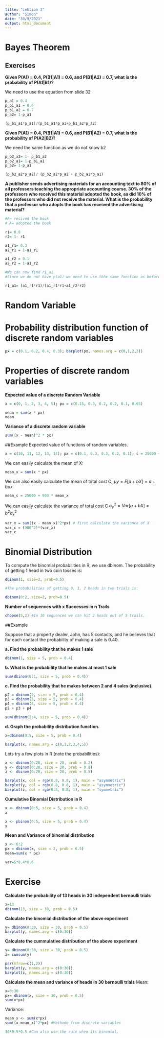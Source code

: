 ```yaml
---
title: "Lektion 3"
author: "Simon"
date: "30/9/2021"
output: html_document
---
```




# Bayes Theorem

## Exercises

**Given P(A1) = 0.4, P(B1|A1) = 0.6, and P(B1|A2) = 0.7, what is the probability of P(A1|B1)?**

We need to use the equation from slide 32

```r
p_a1 = 0.4
p_b1_a1 = 0.6
p_b1_a2 = 0.7
p_a2= 1-p_a1

(p_b1_a1*p_a1)/(p_b1_a1*p_a1+p_b1_a2*p_a2)


```

**Given P(A1) = 0.4, P(B1|A1) = 0.6, and P(B1|A2) = 0.7, what is the probability of P(A2|B2)?**

We need the same function as we do not know b2

```r
p_b2_a2= 1- p_b1_a2
p_b2_a1= 1-p_b1_a1
p_a2= 1-p_a1

(p_b2_a2*p_a2)/ (p_b2_a2*p_a2 + p_b2_a1*p_a1)

```


**A publisher sends advertising materials for an accounting text to 80% of all professors teaching the appropriate accounting course. 30% of the professors who received this material adopted the book, as did 10% of the professors who did not receive the material. What is the probability that a professor who adopts the book has received the advertising material?**

```r

#R= recived the book
# A= adopted the book

r1= 0.8
r2= 1- r1

a1_r1= 0.3
a2_r1 = 1-a1_r1

a1_r2 = 0.1
a2_r2 = 1-a1_r2

#We can now find r1_a1
#Since we do not have p(a1) we need to use thhe same function as before

r1_a1= (a1_r1*r1)/(a1_r1*r1+a1_r2*r2)
```


# Random Variable 



# Probability distribution function of discrete random variables

```r
px = c(0.1, 0.2, 0.4, 0.3); barplot(px, names.arg = c(0,1,2,3))
```


# Properties of discrete random variables

**Expected value of a discrete Random Variable**

```r
x = c(0, 1, 2, 3, 4, 5); px = c(0.15, 0.3, 0.2, 0.2, 0.1, 0.05)

mean = sum(x * px)
mean

```
**Variance of a discrete random variable**

```r
sum((x - mean)^2 * px)
```

##Example Expected value of functions of random variables. 

```r
x = c(10, 11, 12, 13, 14); px = c(0.1, 0.3, 0.3, 0.2, 0.1); c = 25000 + 900*x
```

We can easily calculate the mean of X:

```r
mean_x = sum(x * px)

```

We can also easily calculate the mean of total cost C; $µy = E[a + bX] = a + bµx$

```r
mean_c = 25000 + 900 * mean_x
```

We can easily calculate the variance of total cost C $\sigma^2_y= Var[a+bX]= b^2\sigma ^2_x$

```r
var_x = sum((x - mean_x)^2*px) # first calculate the variance of X
var_c = (900^2)*(var_x)
var_c
```

# Binomial Distribution

To compute the binomial probabilities in R, we use dbinom. The probability of getting 1
head in two coin tosses is:


```r
dbinom(1, size=2, prob=0.5)

#The probabilities of getting 0, 1, 2 heads in two trials is:

dbinom(0:2, size=2, prob=0.5)
```
**Number of sequences with x Successes in n Trails**

```r
choose(5,2) #In 10 sequences we can hit 2 heads out of 5 trails. 
```
##Example

Suppose that a property dealer, John, has 5 contacts, and he believes that for each
contact the probability of making a sale is 0.40.


**a. Find the probability that he makes 1 sale**

```r
dbinom(1, size = 5, prob = 0.4)
```


**b. What is the probability that he makes at most 1 sale**

```r
sum(dbinom(0:1, size = 5, prob = 0.4))
```


**c. Find the probability that he makes between 2 and 4 sales (inclusive).**

```r
p2 = dbinom(2, size = 5, prob = 0.4)
p3 = dbinom(3, size = 5, prob = 0.4)
p4 = dbinom(4, size = 5, prob = 0.4)
p2 + p3 + p4

sum(dbinom(2:4, size = 5, prob = 0.4))
```


**d. Graph the probability distribution function.**

```r
x=dbinom(0:5, size = 5, prob = 0.4)
```
```r
barplot(x, names.arg = c(0,1,2,3,4,5))

```
Lets try a few plots in R (note the probabilities):

```r
x <- dbinom(0:20, size = 20, prob = 0.2)
y <- dbinom(0:20, size = 20, prob = 0.8)
z <- dbinom(0:20, size = 20, prob = 0.5)
```

```r
barplot(x, col = rgb(0.8, 0.8, 1), main = "asymmetric")
barplot(y, col = rgb(0.8, 0.8, 1), main = "asymmetric")
barplot(z, col = rgb(0.8, 0.8, 1), main = "symmetric")
```

**Cumulative Binomial Distribution in R**

```r
x <- dbinom(0:5, size = 5, prob = 0.4)
x
```
```r
x <- pbinom(0:5, size = 5, prob = 0.4)
x
```

**Mean and Variance of binomial distribution**

```r
x <- 0:2
px = dbinom(x, size = 2, prob = 0.5)
mean=sum(x * px)

var=5*0.4*0.6


```


# Exercise

**Calculate the probability of 13 heads in 30 independent bernoulli trials**

```r
x=13
dbinom(13, size = 30, prob = 0.5)

```


**Calculate the binomial distribution of the above experiment**

```r
y= dbinom(0:30, size = 30, prob = 0.5)
barplot(y, names.arg = c(0:30))
```


**Calculate the cummulative distribution of the above experiment**

```r
y= dbinom(0:30, size = 30, prob = 0.5)
z= cumsum(y)
```

```r
par(mfrow=c(1,2))
barplot(y, names.arg = c(0:30))
barplot(z, names.arg = c(0:30))
```

**Calculate the mean and variance of heads in 30 bernoulli trials**
Mean:
```r
x=0:30
px= dbinom(x, size = 30, prob = 0.5)
sum(x*px)
```
Variance:

```r
mean_x <- sum(x*px)
sum((x-mean_x)^2*px) #Methode from discrete variables

30*0.5*0.5 #Can also use the rule when its binomial.
```





